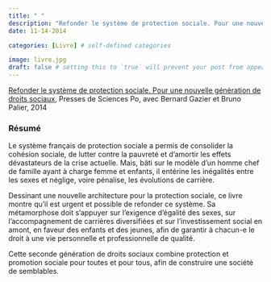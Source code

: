 ```yaml
---
title: " "
description: "Refonder le système de protection sociale. Pour une nouvelle génération de droits sociaux,, Presses de Sciences Po, avec Bernard Gazier et Bruno Palier, 2014.ISBN: 139782724616255"
date: 11-14-2014

categories: [Livre] # self-defined categories

image: livre.jpg
draft: false # setting this to `true` will prevent your post from appearing on your listing page until you're ready!
---
```


[Refonder le système de protection sociale. Pour une nouvelle génération de droits sociaux](http://www.pressesdesciencespo.fr/fr/livre/?gcoi=27246100117760#_ga=2.239014788.543602804.1671828973-77847753.1671004113), Presses de Sciences Po, avec Bernard Gazier et Bruno Palier, 2014

### Résumé

Le système français de protection sociale a permis de consolider la cohésion sociale, de lutter contre la pauvreté et d'amortir les effets dévastateurs de la crise actuelle. Mais, bâti sur le modèle d'un homme chef de famille ayant à charge femme et enfants, il entérine les inégalités entre les sexes et néglige, voire pénalise, les évolutions de carrière.

Dessinant une nouvelle architecture pour la protection sociale, ce livre montre qu'il est urgent et possible de refonder ce système. Sa métamorphose doit s'appuyer sur l'exigence d'égalité des sexes, sur l'accompagnement de carrières diversifiées et sur l'investissement social en amont, en faveur des enfants et des jeunes, afin de garantir à chacun-e le droit à une vie personnelle et professionnelle de qualité.

Cette seconde génération de droits sociaux combine protection et promotion sociale pour toutes et pour tous, afin de construire une société de semblables.
